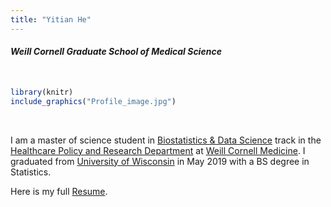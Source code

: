 ```yaml
---
title: "Yitian He"
---
```


#### *Weill Cornell Graduate School of Medical Science*

<br>

```r
library(knitr)
include_graphics("Profile_image.jpg")
```

<br>

I am a master of science student in [Biostatistics & Data Science](https://gradschool.weill.cornell.edu/biostatistics-and-data-science) track in the [Healthcare Policy and Research Department](http://hpr.weill.cornell.edu) at [Weill Cornell Medicine](https://weill.cornell.edu).
I graduated from [University of Wisconsin](https://www.wisc.edu/) in May 2019 with a BS degree in Statistics.

Here is my full [Resume](files/Yitian_He_Resume.pdf).